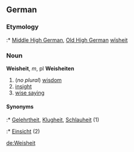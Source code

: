 ==German==
===Etymology===
:* [[Middle High German]], [[Old High German]] [[wïsheit]]

===Noun===
'''Weisheit''', ''m'', pl '''Weisheiten'''

# (''no  plural'') [[wisdom]]
# [[insight]]
# [[wise saying]]

====Synonyms====
:* [[Gelehrtheit]], [[Klugheit]], [[Schlauheit]] (1)
:* [[Einsicht]] (2)

[[de:Weisheit]]